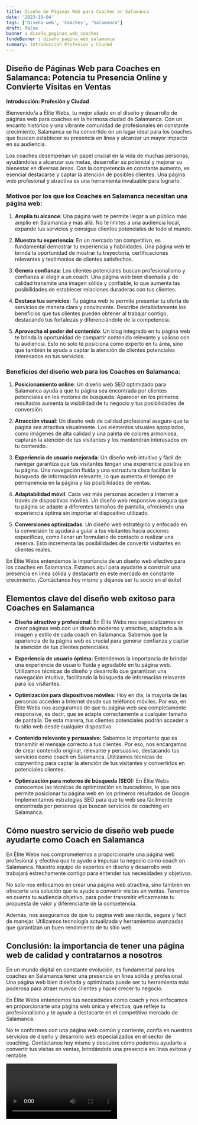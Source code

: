 ```yaml
---
title: Diseño de Páginas Web para Coaches en Salamanca
date: '2023-10-04'
tags: ['Diseño web', 'Coaches', 'Salamanca']
draft: false
banner : diseño_paginas_web_coaches
fondoBanner : diseño_pagina_web_salamanca
summary: Introducción Profesión y Ciudad
---
```


## Diseño de Páginas Web para Coaches en Salamanca: Potencia tu Presencia Online y Convierte Visitas en Ventas

**Introducción: Profesión y Ciudad**

Bienvenido/a a Élite Webs, tu mejor aliado en el diseño y desarrollo de páginas web para coaches en la hermosa ciudad de Salamanca. Con un encanto histórico y una vibrante comunidad de profesionales en constante crecimiento, Salamanca se ha convertido en un lugar ideal para los coaches que buscan establecer su presencia en línea y alcanzar un mayor impacto en su audiencia.

Los coaches desempeñan un papel crucial en la vida de muchas personas, ayudándolas a alcanzar sus metas, desarrollar su potencial y mejorar su bienestar en diversas áreas. Con la competencia en constante aumento, es esencial destacarse y captar la atención de posibles clientes. Una página web profesional y atractiva es una herramienta invaluable para lograrlo.

### Motivos por los que los Coaches en Salamanca necesitan una página web:

1. **Amplía tu alcance**: Una página web te permite llegar a un público más amplio en Salamanca y más allá. No te limites a una audiencia local, expande tus servicios y consigue clientes potenciales de todo el mundo.

2. **Muestra tu experiencia**: En un mercado tan competitivo, es fundamental demostrar tu experiencia y habilidades. Una página web te brinda la oportunidad de mostrar tu trayectoria, certificaciones relevantes y testimonios de clientes satisfechos.

3. **Genera confianza**: Los clientes potenciales buscan profesionalismo y confianza al elegir a un coach. Una página web bien diseñada y de calidad transmite una imagen sólida y confiable, lo que aumenta las posibilidades de establecer relaciones duraderas con tus clientes.

4. **Destaca tus servicios**: Tu página web te permite presentar tu oferta de servicios de manera clara y convincente. Describe detalladamente los beneficios que tus clientes pueden obtener al trabajar contigo, destacando tus fortalezas y diferenciándote de la competencia.

5. **Aprovecha el poder del contenido**: Un blog integrado en tu página web te brinda la oportunidad de compartir contenido relevante y valioso con tu audiencia. Esto no solo te posiciona como experto en tu área, sino que también te ayuda a captar la atención de clientes potenciales interesados en tus servicios.

### Beneficios del diseño web para los Coaches en Salamanca:

1. **Posicionamiento online**: Un diseño web SEO optimizado para Salamanca ayuda a que tu página sea encontrada por clientes potenciales en los motores de búsqueda. Aparecer en los primeros resultados aumenta la visibilidad de tu negocio y tus posibilidades de conversión.

2. **Atracción visual**: Un diseño web de calidad profesional asegura que tu página sea atractiva visualmente. Los elementos visuales apropiados, como imágenes de alta calidad y una paleta de colores armoniosa, captarán la atención de tus visitantes y los mantendrán interesados en tu contenido.

3. **Experiencia de usuario mejorada**: Un diseño web intuitivo y fácil de navegar garantiza que tus visitantes tengan una experiencia positiva en tu página. Una navegación fluida y una estructura clara facilitan la búsqueda de información relevante, lo que aumenta el tiempo de permanencia en la página y las posibilidades de ventas.

4. **Adaptabilidad móvil**: Cada vez más personas acceden a Internet a través de dispositivos móviles. Un diseño web responsive asegura que tu página se adapte a diferentes tamaños de pantalla, ofreciendo una experiencia óptima sin importar el dispositivo utilizado.

5. **Conversiones optimizadas**: Un diseño web estratégico y enfocado en la conversión te ayudará a guiar a tus visitantes hacia acciones específicas, como llenar un formulario de contacto o realizar una reserva. Esto incrementa las posibilidades de convertir visitantes en clientes reales.

En Élite Webs entendemos la importancia de un diseño web efectivo para los coaches en Salamanca. Estamos aquí para ayudarte a construir una presencia en línea sólida y destacarte en este mercado en constante crecimiento. ¡Contáctanos hoy mismo y déjanos ser tu socio en el éxito!

<GifSeo />

<Cta />

## Elementos clave del diseño web exitoso para Coaches en Salamanca

- **Diseño atractivo y profesional:** En Élite Webs nos especializamos en crear páginas web con un diseño moderno y atractivo, adaptado a la imagen y estilo de cada coach en Salamanca. Sabemos que la apariencia de tu página web es crucial para generar confianza y captar la atención de tus clientes potenciales.

- **Experiencia de usuario óptima:** Entendemos la importancia de brindar una experiencia de usuario fluida y agradable en tu página web. Utilizamos técnicas de diseño y desarrollo que garantizan una navegación intuitiva, facilitando la búsqueda de información relevante para los visitantes.

- **Optimización para dispositivos móviles:** Hoy en día, la mayoría de las personas acceden a Internet desde sus teléfonos móviles. Por eso, en Élite Webs nos aseguramos de que tu página web sea completamente responsive, es decir, que se adapte correctamente a cualquier tamaño de pantalla. De esta manera, tus clientes potenciales podrán acceder a tu sitio web desde cualquier dispositivo.

- **Contenido relevante y persuasivo:** Sabemos lo importante que es transmitir el mensaje correcto a tus clientes. Por eso, nos encargamos de crear contenido original, relevante y persuasivo, destacando tus servicios como coach en Salamanca. Utilizamos técnicas de copywriting para captar la atención de tus visitantes y convertirlos en potenciales clientes.

- **Optimización para motores de búsqueda (SEO):** En Élite Webs conocemos las técnicas de optimización en buscadores, lo que nos permite posicionar tu página web en los primeros resultados de Google. Implementamos estrategias SEO para que tu web sea fácilmente encontrada por personas que buscan servicios de coaching en Salamanca.

## Cómo nuestro servicio de diseño web puede ayudarte como Coach en Salamanca

En Élite Webs nos comprometemos a proporcionarte una página web profesional y efectiva que te ayude a impulsar tu negocio como coach en Salamanca. Nuestro equipo de expertos en diseño y desarrollo web trabajará estrechamente contigo para entender tus necesidades y objetivos.

No solo nos enfocamos en crear una página web atractiva, sino también en ofrecerte una solución que te ayude a convertir visitas en ventas. Tenemos en cuenta tu audiencia objetivo, para poder transmitir eficazmente tu propuesta de valor y diferenciarte de la competencia.

Además, nos aseguramos de que tu página web sea rápida, segura y fácil de manejar. Utilizamos tecnología actualizada y herramientas avanzadas que garantizan un buen rendimiento de tu sitio web.

## Conclusión: la importancia de tener una página web de calidad y contratarnos a nosotros

En un mundo digital en constante evolución, es fundamental para los coaches en Salamanca tener una presencia en línea sólida y profesional. Una página web bien diseñada y optimizada puede ser tu herramienta más poderosa para atraer nuevos clientes y hacer crecer tu negocio.

En Élite Webs entendemos tus necesidades como coach y nos enfocamos en proporcionarte una página web única y efectiva, que refleje tu profesionalismo y te ayude a destacarte en el competitivo mercado de Salamanca.

No te conformes con una página web común y corriente, confía en nuestros servicios de diseño y desarrollo web especializados en el sector de coaching. Contáctanos hoy mismo y descubre cómo podemos ayudarte a convertir tus visitas en ventas, brindándote una presencia en línea exitosa y rentable.

<Video />

<CtaBot job='Coaches' city='Salamanca'/>

<Gmaps query='Salamanca+españa+maps' />